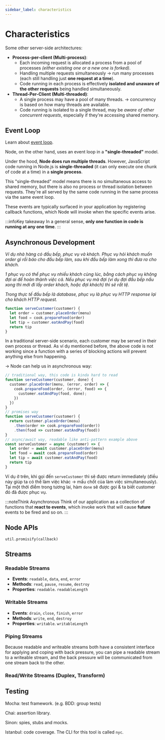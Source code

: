 ```yaml
---
sidebar_label: characteristics
---
```


# Characteristics

Some other server-side architectures:
- **Process-per-client (Multi-process)**:
  - Each incoming request is allocated a process from a pool of processes *(either existing one or a new one is forked)*.
  - Handling multiple requests simultaneously -> run many processes (each still handling just **one request at a time**).
  - Code running in each process is effectively **isolated and unaware of the other requests** being handled simultaneously.
- **Thread-Per-Client (Multi-threaded)**:
  - A single process may have a pool of many threads.
  $\rightarrow$ concurrency is based on how many threads are available.
  - Code running is isolated to a single thread, may be *aware of other concurrent requests*, especially if they're accessing shared memory.

## Event Loop

Learn about [event loop](learn/framework/nodejs/6-concurrency.mdx#event-loop).

Node, on the other hand, uses an event loop in a **"single-threaded"** model.

Under the hood, **Node does run multiple threads**. However, JavaScript code running in Node.js is **single-threaded** (it can only execute one chunk of code at a time) in a **single process**.

This "single-threaded" model means there is no simultaneous access to shared memory, but there is also no process or thread isolation between requests. They're all served by the same code running in the same process via the same event loop.

These events are typically surfaced in your application by registering callback functions, which Node will invoke when the specific events arise.

:::infoKey takeaway
In a general sense, **only one function in code is running at any one time**.
:::

## Asynchronous Development

*Ví dụ nhà hàng có đầu bếp, phục vụ và khách. Phục vụ hỏi khách muốn order gì rồi báo cho đầu bếp làm, sau khi đầu bếp làm xong thì đưa ra cho khách.*

*1 phục vụ có thể phục vụ nhiều khách cùng lúc, bằng cách phục vụ không đợi ai để hoàn thành việc cả. Nếu phục vụ mà đợi (ví dụ đợi đầu bếp nấu xong thì mới đi lấy order khách, hoặc đợi khách) thì sẽ rất tệ.*

*Trong thực tế đầu bếp là database, phục vụ là phục vụ HTTP response lại cho khách HTTP request.*

```javascript
function serveCustomer(customer) {
  let order = customer.placeOrder(menu)
  let food = cook.prepareFood(order)
  let tip = customer.eatAndPay(food)
  return tip
}
```

In a traditional server-side scenario, each customer may be served in their own process or thread. As ví dụ mentioned before, the above code is not working since a function with a series of blocking actions will prevent anything else from happening.

$\rightarrow$ Node can help us in asynchronous way:

```javascript
// traditional way, this code is kinda hard to read
function serveCustomer(customer, done) {
  customer.placeOrder(menu, (error, order) => {
    cook.prepareFood(order, (error, food) => {
      customer.eatAndPay(food, done);
    })
  })
}
// promises way
function serveCustomer(customer) {
  return customer.placeOrder(menu)
    .then(order => cook.prepareFood(order))
    .then(food => customer.eatAndPay(food))
}
// async/await way, readable like anti-pattern example above
const serveCustomer = async (customer) => {
  let order = await customer.placeOrder(menu)
  let food = await cook.prepareFood(order)
  let tip = await customer.eatAndPay(food)
  return tip
}
```

Ví dụ ở trên, khi gọi đến `serveCustomer` thì sẽ được return immediately (điều này giúp ta có thể làm việc khác -> mấu chốt của làm việc simultaneously). Tại một thời điểm trong tương lai, hàm `done` sẽ được gọi & ta biết customer đó đã được phục vụ.

:::noteThink Asynchronous
Think of our application as a collection of functions that **react to events**, which invoke work that will cause **future** events to be fired and so on.
:::

## Node APIs

`util.promisify(callback)`


## Streams

### Readable Streams
- **Events**: `readable`, `data`, `end`, `error`
- **Methods**: `read`, `pause`, `resume`, `destroy`
- **Properties**: `readable`. `readableLength`

### Writable Streams
- **Events**: `drain`, `close`, `finish`, `error`
- **Methods**: `write`, `end`, `destroy`
- **Properties**: `writable`. `writableLength`

### Piping Streams

Because readable and writeable streams both have a consistent interface for applying and coping with back pressure, you can pipe a readable stream to a writeable stream, and the back pressure will be communicated from one stream back to the other.

### Read/Write Streams (Duplex, Transform)

## Testing

Mocha: test framework. (e.g. BDD: group tests)

Chai: assertion library.

Sinon: spies, stubs and mocks.

Istanbul: code coverage. The CLI for this tool is called `nyc`.

